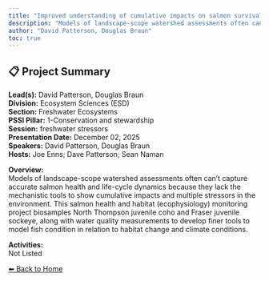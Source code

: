 ```yaml
---
title: "Improved understanding of cumulative impacts on salmon survival across freshwater life-stages; tools and approaches for mechanistic assessments"
description: "Models of landscape-scope watershed assessments often can’t capture accurate salmon health and life-cycle dynamics because they lack the mechanistic tools to show cumulative impacts and multiple stressors in the environment. This salmon health and habitat (ecophysiology) monitoring project biosamples North Thompson juvenile coho and Fraser juvenile sockeye, along with water quality measurements to develop finer tools to model fish condition in relation to habitat change and climate conditions."
author: "David Patterson, Douglas Braun"
toc: true
---
```


## 📋 Project Summary

**Lead(s):** David Patterson, Douglas Braun  
**Division:** Ecosystem Sciences (ESD)  
**Section:** Freshwater Ecosystems  
**PSSI Pillar:** 1-Conservation and stewardship  
**Session:** freshwater stressors  
**Presentation Date:** December 02, 2025  
**Speakers:** David Patterson, Douglas Braun  
**Hosts:** Joe Enns; Dave Patterson; Sean Naman  

**Overview:**  
Models of landscape-scope watershed assessments often can’t capture accurate salmon health and life-cycle dynamics because they lack the mechanistic tools to show cumulative impacts and multiple stressors in the environment. This salmon health and habitat (ecophysiology) monitoring project biosamples North Thompson juvenile coho and Fraser juvenile sockeye, along with water quality measurements to develop finer tools to model fish condition in relation to habitat change and climate conditions.   

**Activities:**  
Not Listed

[⬅ Back to Home](../index.qmd)

